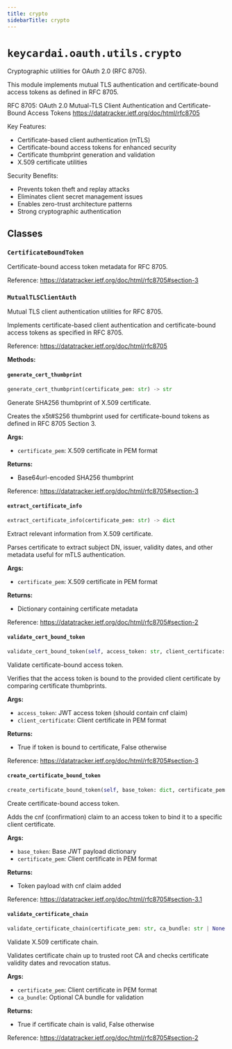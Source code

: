```yaml
---
title: crypto
sidebarTitle: crypto
---
```


# `keycardai.oauth.utils.crypto`


Cryptographic utilities for OAuth 2.0 (RFC 8705).

This module implements mutual TLS authentication and certificate-bound
access tokens as defined in RFC 8705.

RFC 8705: OAuth 2.0 Mutual-TLS Client Authentication and Certificate-Bound Access Tokens
https://datatracker.ietf.org/doc/html/rfc8705

Key Features:
- Certificate-based client authentication (mTLS)
- Certificate-bound access tokens for enhanced security
- Certificate thumbprint generation and validation
- X.509 certificate utilities

Security Benefits:
- Prevents token theft and replay attacks
- Eliminates client secret management issues
- Enables zero-trust architecture patterns
- Strong cryptographic authentication


## Classes

### `CertificateBoundToken`


Certificate-bound access token metadata for RFC 8705.

Reference: https://datatracker.ietf.org/doc/html/rfc8705#section-3


### `MutualTLSClientAuth`


Mutual TLS client authentication utilities for RFC 8705.

Implements certificate-based client authentication and certificate-bound
access tokens as specified in RFC 8705.

Reference: https://datatracker.ietf.org/doc/html/rfc8705


**Methods:**

#### `generate_cert_thumbprint`

```python
generate_cert_thumbprint(certificate_pem: str) -> str
```

Generate SHA256 thumbprint of X.509 certificate.

Creates the x5t#S256 thumbprint used for certificate-bound tokens
as defined in RFC 8705 Section 3.

**Args:**
- `certificate_pem`: X.509 certificate in PEM format

**Returns:**
- Base64url-encoded SHA256 thumbprint

Reference: https://datatracker.ietf.org/doc/html/rfc8705#section-3


#### `extract_certificate_info`

```python
extract_certificate_info(certificate_pem: str) -> dict
```

Extract relevant information from X.509 certificate.

Parses certificate to extract subject DN, issuer, validity dates,
and other metadata useful for mTLS authentication.

**Args:**
- `certificate_pem`: X.509 certificate in PEM format

**Returns:**
- Dictionary containing certificate metadata

Reference: https://datatracker.ietf.org/doc/html/rfc8705#section-2


#### `validate_cert_bound_token`

```python
validate_cert_bound_token(self, access_token: str, client_certificate: str) -> bool
```

Validate certificate-bound access token.

Verifies that the access token is bound to the provided client
certificate by comparing certificate thumbprints.

**Args:**
- `access_token`: JWT access token (should contain cnf claim)
- `client_certificate`: Client certificate in PEM format

**Returns:**
- True if token is bound to certificate, False otherwise

Reference: https://datatracker.ietf.org/doc/html/rfc8705#section-3


#### `create_certificate_bound_token`

```python
create_certificate_bound_token(self, base_token: dict, certificate_pem: str) -> dict
```

Create certificate-bound access token.

Adds the cnf (confirmation) claim to an access token to bind it
to a specific client certificate.

**Args:**
- `base_token`: Base JWT payload dictionary
- `certificate_pem`: Client certificate in PEM format

**Returns:**
- Token payload with cnf claim added

Reference: https://datatracker.ietf.org/doc/html/rfc8705#section-3.1


#### `validate_certificate_chain`

```python
validate_certificate_chain(certificate_pem: str, ca_bundle: str | None = None) -> bool
```

Validate X.509 certificate chain.

Validates certificate chain up to trusted root CA and checks
certificate validity dates and revocation status.

**Args:**
- `certificate_pem`: Client certificate in PEM format
- `ca_bundle`: Optional CA bundle for validation

**Returns:**
- True if certificate chain is valid, False otherwise

Reference: https://datatracker.ietf.org/doc/html/rfc8705#section-2

